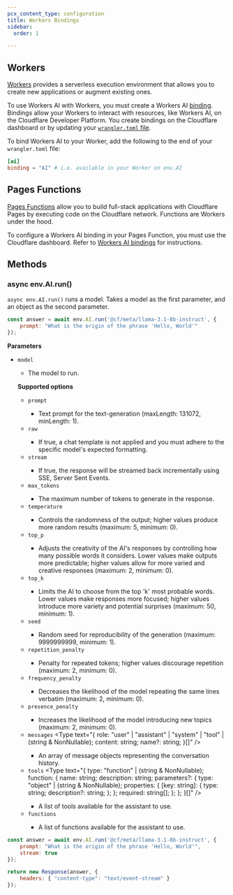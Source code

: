 ```yaml
---
pcx_content_type: configuration
title: Workers Bindings
sidebar:
  order: 1

---
```



## Workers

[Workers](/workers/) provides a serverless execution environment that allows you to create new applications or augment existing ones.

To use Workers AI with Workers, you must create a Workers AI [binding](/workers/runtime-apis/bindings/). Bindings allow your Workers to interact with resources, like Workers AI, on the Cloudflare Developer Platform. You create bindings on the Cloudflare dashboard or by updating your [`wrangler.toml` file](/workers/wrangler/configuration/).

To bind Workers AI to your Worker, add the following to the end of your `wrangler.toml` file:


<WranglerConfig>

```toml
[ai]
binding = "AI" # i.e. available in your Worker on env.AI
```

</WranglerConfig>

## Pages Functions

[Pages Functions](/pages/functions/) allow you to build full-stack applications with Cloudflare Pages by executing code on the Cloudflare network. Functions are Workers under the hood.

To configure a Workers AI binding in your Pages Function, you must use the Cloudflare dashboard. Refer to [Workers AI bindings](/pages/functions/bindings/#workers-ai) for instructions.

## Methods

### async env.AI.run()

`async env.AI.run()` runs a model. Takes a model as the first parameter, and an object as the second parameter.

```javascript
const answer = await env.AI.run('@cf/meta/llama-3.1-8b-instruct', {
    prompt: "What is the origin of the phrase 'Hello, World'"
});
```

**Parameters**



* `model` <Type text="string" /> <MetaInfo text="required" />

  * The model to run.

  **Supported options**

  * `prompt` <Type text="string" /> <MetaInfo text="optional" />
    * Text prompt for the text-generation (maxLength: 131072, minLength: 1).
  * `raw` <Type text="boolean" /> <MetaInfo text="optional" />
    * If true, a chat template is not applied and you must adhere to the specific model's expected formatting.
  * `stream` <Type text="boolean" /> <MetaInfo text="optional" />
    * If true, the response will be streamed back incrementally using SSE, Server Sent Events.
  * `max_tokens` <Type text="number" /> <MetaInfo text="optional" />
    * The maximum number of tokens to generate in the response.
  * `temperature` <Type text="number" /> <MetaInfo text="optional" />
    * Controls the randomness of the output; higher values produce more random results (maximum: 5, minimum: 0).
  * `top_p` <Type text="number" /> <MetaInfo text="optional" />
    * Adjusts the creativity of the AI's responses by controlling how many possible words it considers. Lower values make outputs more predictable; higher values allow for more varied and creative responses (maximum: 2, minimum: 0).
  * `top_k` <Type text="number" /> <MetaInfo text="optional" />
    * Limits the AI to choose from the top 'k' most probable words. Lower values make responses more focused; higher values introduce more variety and potential surprises (maximum: 50, minimum: 1).
  * `seed` <Type text="number" /> <MetaInfo text="optional" />
    * Random seed for reproducibility of the generation (maximum: 9999999999, minimum: 1).
  * `repetition_penalty` <Type text="number" /> <MetaInfo text="optional" />
    * Penalty for repeated tokens; higher values discourage repetition (maximum: 2, minimum: 0). 
  * `frequency_penalty` <Type text="number" /> <MetaInfo text="optional" />
    * Decreases the likelihood of the model repeating the same lines verbatim (maximum: 2, minimum: 0).
  * `presence_penalty` <Type text="number" /> <MetaInfo text="optional" />
    * Increases the likelihood of the model introducing new topics (maximum: 2, minimum: 0).
  * `messages` <Type text="{
  role: \"user\" | \"assistant\" | \"system\" | \"tool\" | (string & NonNullable<unknown>);
  content: string;
  name?: string;
}[]" /> <MetaInfo text="optional" />
    * An array of message objects representing the conversation history.
  * `tools` <Type text="{
  type: \"function\" | (string & NonNullable<unknown>);
  function: {
    name: string;
    description: string;
    parameters?: {
      type: \"object\" | (string & NonNullable<unknown>);
      properties: {
        [key: string]: {
          type: string;
          description?: string;
        };
      };
      required: string[];
    };
  };
}[]" /> <MetaInfo text="optional" />
    * A list of tools available for the assistant to use.
  * `functions` <Type text="{
  name: string;
  code: string;
}[]" /> <MetaInfo text="optional" />
    * A list of functions available for the assistant to use.


```javascript
const answer = await env.AI.run('@cf/meta/llama-3.1-8b-instruct', {
    prompt: "What is the origin of the phrase 'Hello, World'",
    stream: true
});

return new Response(answer, {
    headers: { "content-type": "text/event-stream" }
});
```
